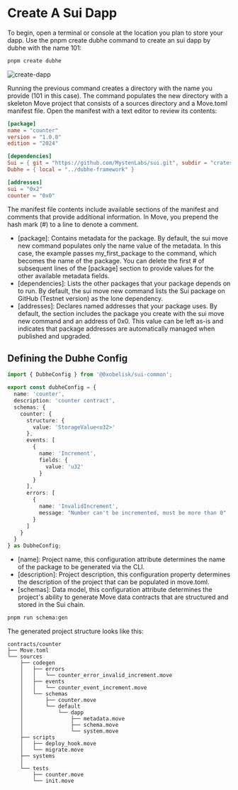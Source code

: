 # Create A Sui Dapp

To begin, open a terminal or console at the location you plan to store your dapp. Use the pnpm create dubhe command to create an sui dapp by dubhe with the name 101:

```bash
pnpm create dubhe
```

![create-dapp](/sui/101.png)

Running the previous command creates a directory with the name you provide (101 in this case). The command populates the new directory with a skeleton Move project that consists of a sources directory and a Move.toml manifest file. Open the manifest with a text editor to review its contents:

```toml
[package]
name = "counter"
version = "1.0.0"
edition = "2024"

[dependencies]
Sui = { git = "https://github.com/MystenLabs/sui.git", subdir = "crates/sui-framework/packages/sui-framework", rev = "mainnet-v1.38.3" }
Dubhe = { local = "../dubhe-framework" }

[addresses]
sui = "0x2"
counter = "0x0"
```

The manifest file contents include available sections of the manifest and comments that provide additional information. In Move, you prepend the hash mark (#) to a line to denote a comment.

- [package]: Contains metadata for the package. By default, the sui move new command populates only the name value of the metadata. In this case, the example passes my_first_package to the command, which becomes the name of the package. You can delete the first # of subsequent lines of the [package] section to provide values for the other available metadata fields.
- [dependencies]: Lists the other packages that your package depends on to run. By default, the sui move new command lists the Sui package on GitHub (Testnet version) as the lone dependency.
- [addresses]: Declares named addresses that your package uses. By default, the section includes the package you create with the sui move new command and an address of 0x0. This value can be left as-is and indicates that package addresses are automatically managed when published and upgraded.

## Defining the Dubhe Config

```typescript
import { DubheConfig } from '@0xobelisk/sui-common';

export const dubheConfig = {
  name: 'counter',
  description: 'counter contract',
  schemas: {
    counter: {
      structure: {
        value: 'StorageValue<u32>'
      },
      events: [
        {
          name: 'Increment',
          fields: {
            value: 'u32'
          }
        }
      ],
      errors: [
        {
          name: 'InvalidIncrement',
          message: "Number can't be incremented, must be more than 0"
        }
      ]
    }
  }
} as DubheConfig;
```

- [name]: Project name, this configuration attribute determines the name of the package to be generated via the CLI.
- [description]: Project description, this configuration property determines the description of the project that can be populated in move.toml.
- [schemas]: Data model, this configuration attribute determines the project's ability to generate Move data contracts that are structured and stored in the Sui chain.

```bash
pnpm run schema:gen
```

The generated project structure looks like this:

```
contracts/counter
├── Move.toml
└── sources
    ├── codegen
    │   ├── errors
    │   │   └── counter_error_invalid_increment.move
    │   ├── events
    │   │   └── counter_event_increment.move
    │   └── schemas
    │       ├── counter.move
    │       └── default
    │           └── dapp
    │               ├── metadata.move
    │               ├── schema.move
    │               └── system.move
    ├── scripts
    │   ├── deploy_hook.move
    │   └── migrate.move
    ├── systems
    │
    └── tests
        ├── counter.move
        └── init.move
```
